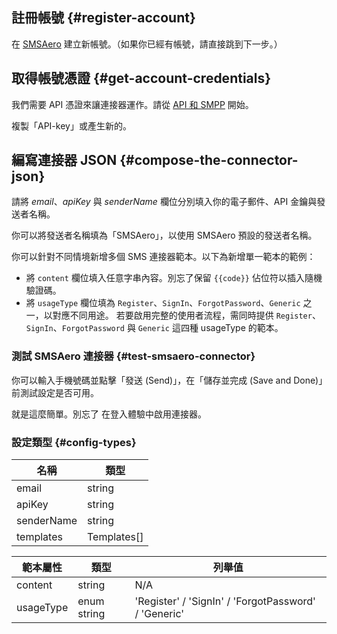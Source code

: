 ## 註冊帳號 \{#register-account}

在 [SMSAero](https://smsaero.ru/) 建立新帳號。（如果你已經有帳號，請直接跳到下一步。）

## 取得帳號憑證 \{#get-account-credentials}

我們需要 API 憑證來讓連接器運作。請從 [API 和 SMPP](https://smsaero.ru/cabinet/settings/apikey/) 開始。

複製「API-key」或產生新的。

## 編寫連接器 JSON \{#compose-the-connector-json}

請將 _email_、_apiKey_ 與 _senderName_ 欄位分別填入你的電子郵件、API 金鑰與發送者名稱。

你可以將發送者名稱填為「SMSAero」，以使用 SMSAero 預設的發送者名稱。

你可以針對不同情境新增多個 SMS 連接器範本。以下為新增單一範本的範例：

- 將 `content` 欄位填入任意字串內容。別忘了保留 `{{code}}` 佔位符以插入隨機驗證碼。
- 將 `usageType` 欄位填為 `Register`、`SignIn`、`ForgotPassword`、`Generic` 之一，以對應不同用途。
  若要啟用完整的使用者流程，需同時提供 `Register`、`SignIn`、`ForgotPassword` 與 `Generic` 這四種 usageType 的範本。

### 測試 SMSAero 連接器 \{#test-smsaero-connector}

你可以輸入手機號碼並點擊「發送 (Send)」，在「儲存並完成 (Save and Done)」前測試設定是否可用。

就是這麼簡單。別忘了 <MainSiteUrl href="/connectors/sms-connectors/#enable-phone-number-sign-up-or-sign-in">在登入體驗中啟用連接器</MainSiteUrl>。

### 設定類型 \{#config-types}

| 名稱       | 類型        |
| ---------- | ----------- |
| email      | string      |
| apiKey     | string      |
| senderName | string      |
| templates  | Templates[] |

| 範本屬性  | 類型        | 列舉值                                               |
| --------- | ----------- | ---------------------------------------------------- |
| content   | string      | N/A                                                  |
| usageType | enum string | 'Register' / 'SignIn' / 'ForgotPassword' / 'Generic' |
